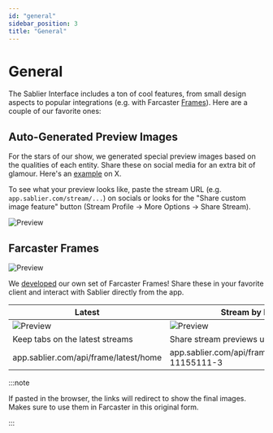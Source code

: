 ```yaml
---
id: "general"
sidebar_position: 3
title: "General"
---
```


# General

The Sablier Interface includes a ton of cool features, from small design aspects to popular integrations (e.g. with
Farcaster [Frames](https://docs.farcaster.xyz/learn/what-is-farcaster/frames)). Here are a couple of our favorite ones:

## Auto-Generated Preview Images

For the stars of our show, we generated special preview images based on the qualities of each entity. Share these on
social media for an extra bit of glamour. Here's an [example](https://x.com/Sablier/status/1798010170133692730) on X.

To see what your preview looks like, paste the stream URL (e.g. `app.sablier.com/stream/...`) on socials or looks for
the "Share custom image feature" button (Stream Profile → More Options → Share Stream).

![Preview](/screenshots/preview.webp)

## Farcaster Frames

![Preview](/img/frame/farcaster.jpg)

We [developed](https://x.com/razgraf/status/1779208294264955316) our own set of Farcaster Frames! Share these in your
favorite client and interact with Sablier directly from the app.

| Latest                                   | Stream by ID                                    |
| ---------------------------------------- | ----------------------------------------------- |
| ![Preview](/img/frame/frame-latest.webp) | ![Preview](/img/frame/frame-stream.webp)        |
| Keep tabs on the latest streams          | Share stream previews using their ID            |
| app.sablier.com/api/frame/latest/home    | app.sablier.com/api/frame/stream/LL2-11155111-3 |

:::note

If pasted in the browser, the links will redirect to show the final images. Makes sure to use them in Farcaster in this
original form.

:::
